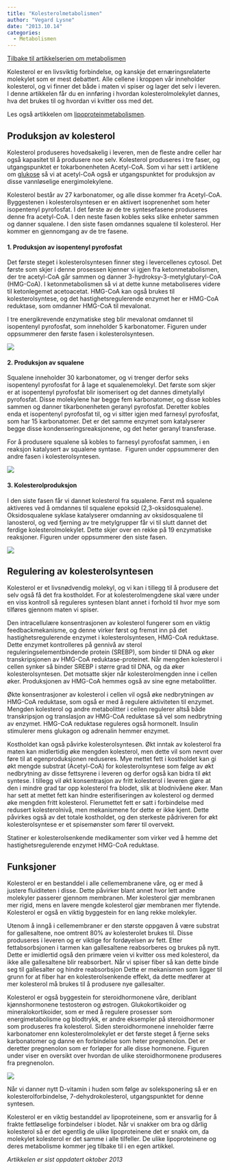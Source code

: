 ```yaml
---
title: "Kolesterolmetabolismen"
author: "Vegard Lysne"
date: "2013.10.14"
categories: 
  - Metabolismen
---
```


[Tilbake til artikkelserien om metabolismen](../../metabolismen.html)

Kolesterol er en livsviktig forbindelse, og kanskje det ernæringsrelaterte molekylet som er mest debattert. Alle cellene i kroppen vår inneholder kolesterol, og vi finner det både i maten vi spiser og lager det selv i leveren. I denne artikkelen får du en innføring i hvordan kolesterolmolekylet dannes, hva det brukes til og hvordan vi kvitter oss med det.

Les også artikkelen om [lipoproteinmetabolismen](lipoproteinmetabolismen.qmd).

## Produksjon av kolesterol

Kolesterol produseres hovedsakelig i leveren, men de fleste andre celler har også kapasitet til å produsere noe selv. Kolesterol produseres i tre faser, og utgangspunktet er tokarbonenheten Acetyl-CoA. Som vi har sett i artiklene om [glukose](glukosemetabolismen.qmd) så vi at acetyl-CoA også er utgangspunktet for produksjon av disse vannløselige energimolekylene.

Kolesterol består av 27 karbonatomer, og alle disse kommer fra Acetyl-CoA. Byggestenen i kolesterolsyntesen er en aktivert isoprenenhet som heter isopentenyl pyrofosfat. I det første av de tre syntesefasene produseres denne fra acetyl-CoA. I den neste fasen kobles seks slike enheter sammen og danner squalene. I den siste fasen omdannes squalene til kolesterol. Her kommer en gjennomgang av de tre fasene.

#### 1. Produksjon av isopentenyl pyrofosfat

Det første steget i kolesterolsyntesen finner steg i levercellenes cytosol. Det første som skjer i denne prosessen kjenner vi igjen fra ketonmetabolismen, der tre acetyl-CoA går sammen og danner 3-hydroksy-3-metylglutaryl-CoA (HMG-CoA). I ketonmetabolismen så vi at dette kunne metaboliseres videre til ketonlegemet acetoacetat. HMG-CoA kan også brukes til kolesterolsyntese, og det hastighetsregulerende enzymet her er HMG-CoA reduktase, som omdanner HMG-CoA til mevalonat.

I tre energikrevende enzymatiske steg blir mevalonat omdannet til isopentenyl pyrofosfat, som inneholder 5 karbonatomer. Figuren under oppsummerer den første fasen i kolesterolsyntesen.

![](images/clipboard-576071402.png)

#### 2. Produksjon av squalene

Squalene inneholder 30 karbonatomer, og vi trenger derfor seks isopentenyl pyrofosfat for å lage et squalenemolekyl. Det første som skjer er at isopentenyl pyrofosfat blir isomerisert og det dannes dimetylallyl pyrofosfat. Disse molekylene har begge fem karbonatomer, og disse kobles sammen og danner tikarbonenheten geranyl pyrofosfat. Deretter kobles enda et isopentenyl pyrofosfat til, og vi sitter igjen med farnesyl pyrofosfat, som har 15 karbonatomer. Det er det samme enzymet som katalyserer begge disse kondenseringsreaksjonene, og det heter geranyl transferase.

For å produsere squalene så kobles to farnesyl pyrofosfat sammen, i en reaksjon katalysert av squalene syntase.  Figuren under oppsummerer den andre fasen i kolesterolsyntesen.

![](images/clipboard-1508062870.png)

#### 3. Kolesterolproduksjon

I den siste fasen får vi dannet kolesterol fra squalene. Først må squalene aktiveres ved å omdannes til squalene epoksid (2,3-oksidosqualene). Oksidosqualene syklase katalyserer omdanning av oksidosqualene til lanosterol, og ved fjerning av tre metylgrupper får vi til slutt dannet det ferdige kolesterolmolekylet. Dette skjer over en rekke på 19 enzymatiske reaksjoner. Figuren under oppsummerer den siste fasen.

![](images/clipboard-763099285.png)

## **Regulering av kolesterolsyntesen**

Kolesterol er et livsnødvendig molekyl, og vi kan i tillegg til å produsere det selv også få det fra kostholdet. For at kolesterolmengdene skal være under en viss kontroll så reguleres syntesen blant annet i forhold til hvor mye som tilføres gjennom maten vi spiser.

Den intracellulære konsentrasjonen av kolesterol fungerer som en viktig feedbackmekanisme, og denne virker først og fremst inn på det hastighetsregulerende enzymet i kolesterolsyntesen, HMG-CoA reduktase. Dette enzymet kontrolleres på gennivå av sterol reguleringselementbindende protein (SREBP), som binder til DNA og øker transkripsjonen av HMG-CoA reduktase-proteinet. Når mengden kolesterol i cellen synker så binder SREBP i større grad til DNA, og da øker kolesterolsyntesen. Det motsatte skjer når kolesterolmengden inne i cellen øker. Produksjonen av HMG-CoA hemmes også av sine egne metabolitter.

Økte konsentrasjoner av kolesterol i cellen vil også øke nedbrytningen av HMG-CoA reduktase, som også er med å regulere aktiviteten til enzymet. Mengden kolesterol og andre metabolitter i cellen regulerer altså både transkripsjon og translasjon av HMG-CoA reduktase så vel som nedbrytning av enzymet. HMG-CoA reduktase reguleres også hormonelt. Insulin stimulerer mens glukagon og adrenalin hemmer enzymet.

Kostholdet kan også påvirke kolesterolsyntesen. Økt inntak av kolesterol fra maten kan midlertidig øke mengden kolesterol, men dette vil som nevnt over føre til at egenproduksjonen reduseres. Mye mettet fett i kostholdet kan gi økt mengde substrat (Acetyl-CoA) for kolesterolsyntese som følge av økt nedbrytning av disse fettsyrene i leveren og derfor også kan bidra til økt syntese. I tillegg vil økt konsentrasjon av fritt kolesterol i leveren gjøre at den i mindre grad tar opp kolesterol fra blodet, slik at blodnivåene øker. Man har sett at mettet fett kan hindre esterifiseringen av kolesterol og dermed øke mengden fritt kolesterol. Flerumettet fett er satt i forbindelse med redusert kolesterolnivå, men mekanismene for dette er ikke kjent. Dette påvirkes også av det totale kostholdet, og den sterkeste pådriveren for økt kolesterolsyntese er et spisemønster som fører til overvekt.

Statiner er kolesterolsenkende medikamenter som virker ved å hemme det hastighetsregulerende enzymet HMG-CoA reduktase.

## Funksjoner

Kolesterol er en bestanddel i alle cellemembranene våre, og er med å justere fluiditeten i disse. Dette påvirker blant annet hvor lett andre molekyler passerer gjennom membranen. Mer kolesterol gjør membranen mer rigid, mens en lavere mengde kolesterol gjør membranen mer flytende. Kolesterol er også en viktig byggestein for en lang rekke molekyler.

Utenom å inngå i cellemembraner er den største oppgaven å være substrat for gallesaltene, noe omtrent 80% av kolesterolet brukes til. Disse produseres i leveren og er viktige for fordøyelsen av fett. Etter fettabsorbsjonen i tarmen kan gallesaltene reabsorberes og brukes på nytt. Dette er imidlertid også den primære veien vi kvitter oss med kolesterol, da ikke alle gallesaltene blir reabsorbert. Når vi spiser fiber så kan dette binde seg til gallesalter og hindre reabsorbsjon Dette er mekanismen som ligger til grunn for at fiber har en kolesterolsenkende effekt, da dette medfører at mer kolesterol må brukes til å produsere nye gallesalter.

Kolesterol er også byggestein for steroidhormonene våre, deriblant kjønnshormonene testosteron og østrogen. Glukokortikoider og mineralokortikoider, som er med å regulere prosesser som energimetabolisme og blodtrykk, er andre eksempler på steroidhormoner som produseres fra kolesterol. Siden steroidhormonene inneholder færre karbonatomer enn kolesterolmolekylet er det første steget å fjerne seks karbonatomer og danne en forbindelse som heter pregnenolon. Det er deretter pregnenolon som er forløper for alle disse hormonene. Figuren under viser en oversikt over hvordan de ulike steroidhormonene produseres fra pregnenolon.

![](images/clipboard-3260512515.png)

Når vi danner nytt D-vitamin i huden som følge av soleksponering så er en kolesterolforbindelse, 7-dehydrokolesterol, utgangspunktet for denne syntesen.

Kolesterol er en viktig bestanddel av lipoproteinene, som er ansvarlig for å frakte fettløselige forbindelser i blodet. Når vi snakker om bra og dårlig kolesterol så er det egentlig de ulike lipoproteinene det er snakk om, da molekylet kolesterol er det samme i alle tilfeller. De ulike lipoproteinene og deres metabolisme kommer jeg tilbake til i en egen artikkel.

*Artikkelen er sist oppdatert oktober 2013*
